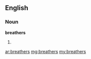 ==English==

===Noun===
'''breathers'''

# {{plural of|[[breather]]}}

[[ar:breathers]]
[[mg:breathers]]
[[my:breathers]]